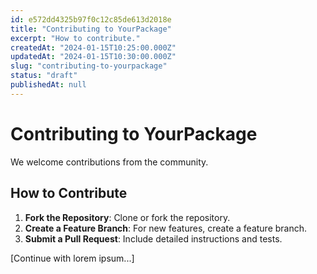 ```yaml
---
id: e572dd4325b97f0c12c85de613d2018e
title: "Contributing to YourPackage"
excerpt: "How to contribute."
createdAt: "2024-01-15T10:25:00.000Z"
updatedAt: "2024-01-15T10:30:00.000Z"
slug: "contributing-to-yourpackage"
status: "draft"
publishedAt: null
---
```


# Contributing to YourPackage

We welcome contributions from the community.

## How to Contribute

1. **Fork the Repository**: Clone or fork the repository.
2. **Create a Feature Branch**: For new features, create a feature branch.
3. **Submit a Pull Request**: Include detailed instructions and tests.

[Continue with lorem ipsum...]
